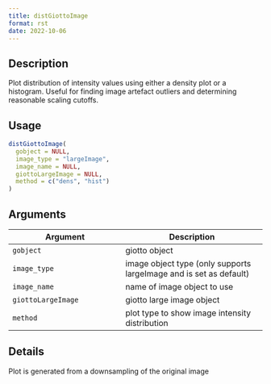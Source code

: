```yaml
--- 
title: distGiottoImage 
format: rst 
date: 2022-10-06 
--- 
```


## Description

Plot distribution of intensity values using either a density plot
 or a histogram. Useful for finding image artefact outliers and determining
 reasonable scaling cutoffs.


## Usage

```r
distGiottoImage(
  gobject = NULL,
  image_type = "largeImage",
  image_name = NULL,
  giottoLargeImage = NULL,
  method = c("dens", "hist")
)
```


## Arguments

Argument      |Description
------------- |----------------
`gobject`     |     giotto object
`image_type`     |     image object type (only supports largeImage and is set as default)
`image_name`     |     name of image object to use
`giottoLargeImage`     |     giotto large image object
`method`     |     plot type to show image intensity distribution


## Details

Plot is generated from a downsampling of the original image


